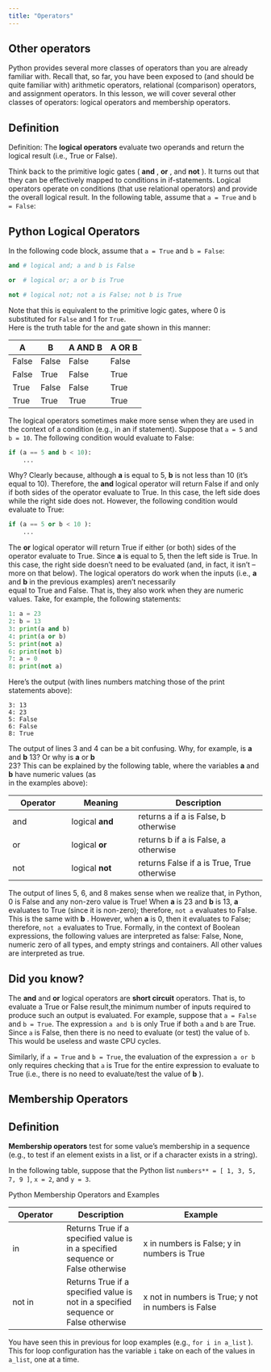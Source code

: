 ```yaml
---
title: "Operators"
---
```


## Other operators   

Python provides several more classes of operators than you are already familiar with.  Recall that, so far, you have been exposed to (and should be quite familiar with) arithmetic operators, relational (comparison) operators, and assignment operators. In this lesson, we will cover several other classes of operators:  logical operators  and  membership operators.  

:::{.callout-note}
## Definition 
Definition: The **logical operators** evaluate two operands and return the logical result (i.e., True or False).
:::

Think back to the primitive logic gates ( **and** ,  **or** , and  **not** ).  It turns out that they can be effectively mapped to conditions in if-statements.  Logical operators operate on conditions (that use relational operators) and provide the overall logical result. In the following table, assume that  `a = True` and  `b = False`:   

## Python Logical Operators 

In the following code block, assume that  `a = True` and  `b = False`:

```Python
and # logical and; a and b is False 

or  # logical or; a or b is True   

not # logical not; not a is False; not b is True  
```

Note that this is equivalent to the primitive logic gates, where 0 is substituted for `False` and 1 for `True`.     
Here is the truth table for the and gate shown in this manner: 

| A     | B     | A AND B | A OR B |
|-------|-------|---------|--------|
| False | False | False   | False  |
| False | True  | False   | True   |
| True  | False | False   | True   |
| True  | True  | True    | True   |

  
The logical operators sometimes make more sense when they are used in the context of a condition (e.g., in an if statement).  Suppose that `a = 5` and  `b = 10`.  The following condition would evaluate to False:  

```Python
if (a == 5 and b < 10):   
    ...   
```

Why?  Clearly because, although  **a** is equal to 5,  **b** is not less than 10 (it's equal to 10). Therefore, the **and** logical operator will return False if and only if both sides of the operator evaluate to True.  In this case, the left side does while the right side does not. However, the following condition would evaluate to True:   

```Python
if (a == 5 or b < 10 ):   
    ...
```

The  **or** logical operator will return True if either (or both) sides of the operator evaluate to True.  Since  **a** is equal to 5, then the left side is True.  In this case, the right side doesn't need to be evaluated (and, in fact, it isn't – more on that below). The logical operators do work when the inputs (i.e.,  **a** and  **b** in the previous examples) aren't necessarily    
equal to True and False. That is, they also work when they are numeric values. Take, for example, the following statements:  

```Python
1: a = 23   
2: b = 13  
3: print(a and b)   
4: print(a or b)   
5: print(not a)   
6: print(not b)   
7: a = 0   
8: print(not a)   
```

Here's the output (with lines numbers matching those of the print statements above):   

```
3: 13   
4: 23   
5: False   
6: False   
8: True   
```

The output of lines 3 and 4 can be a bit confusing.  Why, for example, is  **a** and  **b** 13?  Or why is  **a** or  **b**   
23?  This can be explained by the following table, where the variables  **a**  and  **b**  have numeric values (as    
in the examples above):   

| Operator | Meaning | Description |
|----------------|------------------|-----------------------------------|
|and | logical  **and** | returns a if a is False, b otherwise          |
|or  | logical  **or**  | returns b if a is False, a otherwise          | 
|not | logical  **not** | returns False if a is True, True otherwise    |

The output of lines 5, 6, and 8 makes sense when we realize that, in Python, 0 is False and any non-zero value is True!  When  **a** is 23 and  **b** is 13,  **a** evaluates to True (since it is non-zero); therefore, `not a` evaluates to False.  This is the same with  **b** .  However, when  **a** is 0, then it evaluates to False; therefore, `not a` evaluates to True.  Formally, in the context of Boolean expressions, the following values are interpreted as false: False, None, numeric zero of all types, and empty strings and containers.  All other values are interpreted as true.  


:::{.callout-note}
## Did you know?    
The  **and**  and  **or**  logical operators are **short circuit** operators.  That is, to evaluate a True or False result,the minimum number of inputs required to produce such an output is evaluated.  For example, suppose that  `a = False` and  `b = True`.  The expression  `a and b` is only True if both  `a` and  `b` are True.  Since  `a` is False, then there is no need to evaluate (or test) the value of  `b`. This would be useless and waste CPU cycles.  

Similarly, if  `a = True` and  `b = True`, the evaluation of the expression  `a or b` only requires checking that  `a` is True for the entire expression to evaluate to True (i.e., there is no need to evaluate/test the value of  **b** ).  
:::

## Membership Operators

:::{.callout-note}
## Definition
**Membership operators** test for some value's membership in a sequence (e.g., to test if an element exists in a list, or if a character exists in a string).
:::

In the following table, suppose that the Python list `numbers** = [ 1, 3, 5, 7, 9 ]`,  `x = 2`, and  `y = 3`.   

Python Membership Operators and Examples

| Operator | Description | Example |
|-------|----------|----------------|
in | Returns True if a specified value is in a specified sequence or False otherwise | x in numbers is False; y in numbers is True |  
not in | Returns True if a specified value is not in a specified sequence or False otherwise | x not in numbers is True; y not in numbers is False  | 

You have seen this in previous for loop examples (e.g., `for i in a_list` ).  This for loop configuration has the variable `i` take on each of the values in  `a_list`, one at a time.  
